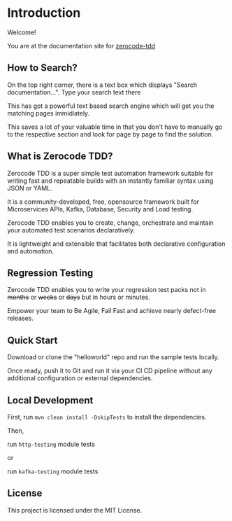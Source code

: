 # Introduction

Welcome!

You are at the documentation site for [zerocode-tdd](https://github.com/authorjapps/zerocode)

## How to Search?

On the top right corner, there is a text box which displays "Search documentation...".
Type your search text there

This has got a powerful text based search engine which will get you the matching pages immidiately.

This saves a lot of your valuable time in that you don't have to manually go to the respective section and look for page by page to find the solution.

## What is Zerocode TDD?

Zerocode TDD is a super simple test automation framework suitable for writing fast and repeatable builds with an instantly familiar syntax using JSON or YAML.

It is a community-developed, free, opensource framework built for Microservices APIs, Kafka, Database, Security and Load testing.

Zerocode TDD enables you to create, change, orchestrate and maintain your automated test scenarios declaratively.

It is lightweight and extensible that facilitates both declarative configuration and automation.

## Regression Testing

Zerocode TDD enables you to write your regression test packs not in ~~months~~ or ~~weeks~~ or ~~days~~ but in hours or minutes.

Empower your team to Be Agile, Fail Fast and achieve nearly defect-free releases.

## Quick Start

Download or clone the "helloworld" repo and run the sample tests locally.

Once ready, push it to Git and run it via your CI CD pipeline without any additional configuration or external dependencies.

## Local Development

First, run `mvn clean install -DskipTests` to install the dependencies.

Then,

run `http-testing` module tests

or

run `kafka-testing` module tests

## License

This project is licensed under the MIT License.
